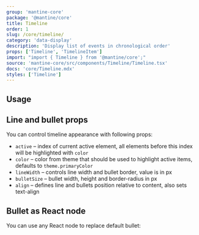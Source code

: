 ```yaml
---
group: 'mantine-core'
package: '@mantine/core'
title: Timeline
order: 1
slug: /core/timeline/
category: 'data-display'
description: 'Display list of events in chronological order'
props: ['Timeline', 'TimelineItem']
import: "import { Timeline } from '@mantine/core';"
source: 'mantine-core/src/components/Timeline/Timeline.tsx'
docs: 'core/Timeline.mdx'
styles: ['Timeline']
---
```



## Usage

<Demo data={TimelineDemos.usage} />

## Line and bullet props

You can control timeline appearance with following props:

- `active` – index of current active element, all elements before this index will be highlighted with `color`
- `color` – color from theme that should be used to highlight active items, defaults to `theme.primaryColor`
- `lineWidth` – controls line width and bullet border, value is in px
- `bulletSize` – bullet width, height and border-radius in px
- `align` – defines line and bullets position relative to content, also sets text-align

<Demo data={TimelineDemos.configurator} />

## Bullet as React node

You can use any React node to replace default bullet:

<Demo data={TimelineDemos.bullet} />
